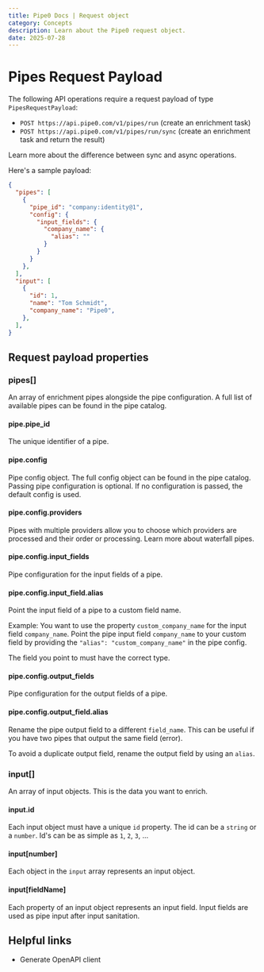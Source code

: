 ```yaml
---
title: Pipe0 Docs | Request object
category: Concepts
description: Learn about the Pipe0 request object.
date: 2025-07-28
---
```



# Pipes Request Payload

The following API operations require a request payload of type `PipesRequestPayload`:

- `POST https://api.pipe0.com/v1/pipes/run` (create an enrichment task)
- `POST https://api.pipe0.com/v1/pipes/run/sync` (create an enrichment task and return the result)

<AppLink linkType="async">Learn more</AppLink> about the difference between sync and async operations.

Here's a sample payload:

```json
{
  "pipes": [
    { 
      "pipe_id": "company:identity@1",
      "config": {
        "input_fields": {
          "company_name": {
            "alias": ""
          }
        }
      }
    },
  ],
  "input": [
    {
      "id": 1,
      "name": "Tom Schmidt",
      "company_name": "Pipe0",
    },
  ],
}
```


## Request payload properties

### pipes[]

An array of enrichment pipes alongside the pipe configuration. A full list of available pipes can be found in the 
<AppLink linkType="pipeCatalog">pipe catalog</AppLink>.

#### pipe.pipe_id

The unique identifier of a pipe.

#### pipe.config

Pipe config object. The full config object can be found in the <AppLink linkType="pipeCatalog">pipe catalog</AppLink>.
Passing pipe configuration is optional. If no configuration is passed, the default config is used.

#### pipe.config.providers

Pipes with multiple providers allow you to choose which providers are processed and their order or processing.
Learn more about <AppLink linkType="waterfallPipes">waterfall pipes</AppLink>.

#### pipe.config.input_fields

Pipe configuration for the input fields of a pipe.

#### pipe.config.input_field.alias

Point the input field of a pipe to a custom field name.

Example: You want to use the property `custom_company_name` for the input field `company_name`. Point the pipe input field `company_name` to your
custom field by providing the `"alias": "custom_company_name"` in the pipe config.

The field you point to must have the correct type.

#### pipe.config.output_fields

Pipe configuration for the output fields of a pipe.

#### pipe.config.output_field.alias

Rename the pipe output field to a different `field_name`. This can be useful if you have two pipes that output the same field (error).

To avoid a duplicate output field, rename the output field by using an `alias`.

### input[]

An array of input objects. This is the data you want to enrich.

#### input.id

Each input object must have a unique `id` property. The id can be a `string` or a `number`. Id's can be as simple as `1`, `2`, `3`, ...

#### input[number]

Each object in the `input` array represents an input object.

#### input[fieldName]

Each property of an input object represents an input field. Input fields are used as pipe input after 
<AppLink linkType="inputSanitation">input sanitation</AppLink>.

## Helpful links

- <AppLink linkType="openAPI">Generate OpenAPI client</AppLink>

